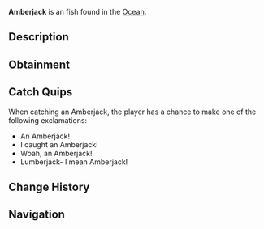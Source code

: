 {{FishInfobox
|image          = Amberjack.png
|rarity         = Uncommon
|sea            = First Sea
|location       = [[Ocean]]
|sublocation    = Saltwater
|sources        = Carbon Crate, Fish Barrel, Fishing Rod
|radar_location = 
|xp             = 80
|weather        = Clear, Rain
|time           = Day
|season         = Spring
|bait           = Minnow
|base_weight    = 40
|base_value     = 115
|weight_range   = 20
|base_chance    = 75
|base_resil     = 40
}}
'''Amberjack''' is an {{Rarity|Uncommon}} fish found in the [[Ocean]].

== Description ==
{{Description|The Amberjack is a strong, fast-swimming fish known for their vigorous fights and robust body. Mostly active in spring, and best caught in open ocean waters with live baitfish such as small minnows. The Amberjack is not rare or hard to come by, but it does put up an impressive battle when trying to catch.|Bestiary Entry}}

== Obtainment ==
{{Description|Found in open saltwater.|Bestiary Hint}}
{{Fish Availability|
Ancient Isle/Algae Hunt
Apex Fish Hunt/Mosslurker
Atlantis/Surrounding Ocean
FischFright/Frightful Pool
Forsaken Shores/Algae Hunt
Golden Tide
LEGO Pool/Studolodon Hunt
Lovestorm/Normal
Lovestorm/Supercharged
Lucky Event/Blarney McBreeze
Lucky Event/O'Mango Goldgrin
Lucky Event/Plumrick O'Luck
Lucky Event/Rowdy McCharm
Lucky Event/Sunny O'Coin
Megalodon Hunt/Eclipse and Weekend
Megalodon Hunt/Normal
Mushgrove Swamp/Algae Hunt
Narwhal Hunt/Beluga/First Sea
Narwhal Hunt/Magician Narwhal/First Sea
Narwhal Hunt/Narwhal/First Sea
Northern Summit/Surrounding Ocean
Ocean
Ocean/Deep Ocean
Ocean/Harvesters Spike
Ocean/Strange Whirlpool
Ocean/The Arch
Orca Migration/Ancient
Orca Migration/Normal
Roslit Bay/Surrounding Ocean
Shark Hunt/Great Hammerhead Shark
Shark Hunt/Great White Shark
Shark Hunt/Whale Shark
Snowcap Island/Algae Hunt
Whale Migration/Moby
Whale Migration/Normal
|top_rods      = 
Trident Rod\136317.81\14409.6;
Leviathan's Fang Rod\132848.09\0;
Free Spirit Rod\131250\17897.52;
Azure Of Lagoon\113047.46\18783.98;
No-Life Rod\105840.17\19345.89;
Firefly Rod\95918.83\19278.3;
Adventurer's Rod\87875.6\18369.45;
Fungal Rod\87771.12\18783.84;
Nocturnal Rod\60380.85\58259.6;
Seraphic Rod\90412.95\19589.86;
Mission Specialist's Rod\93612.31\19252.11;
Resourceful Rod\83582.18\17189.34;
Wildflower Rod\93306.61\19163.98;
Depthseeker Rod\93132.21\17570.76;
Verdant Shear Rod\92693.58\19038.07;
Blazebringer Rod\92223.2\18614.38;
Challenger's Rod\91754.17\18842.01;
Astralhook Rod\91355.14\0;
Zeus Rod\91056.49\17099.75;
Avalanche Rod\89999.51\17028.42;
Ethereal Prism Rod\89738.89\0;
Rod Of The Forgotten Fang\88841.05\17687.05;
Volcanic Rod\88018.54\16634.01;
Rod Of The Exalted One\84808.69\16060.08;
Rod Of The Depths\84652.45\15690.08;
Steady Rod\46493.81\9428.55
|recommended   = Trident Rod
}}

== Catch Quips ==
When catching an Amberjack, the player has a chance to make one of the following exclamations:
* An Amberjack!
* I caught an Amberjack!
* Woah, an Amberjack!
* Lumberjack- I mean Amberjack!

== Change History ==
{{Change History|{{subst:Current Version}}}}

== Navigation ==
{{Fish Navbox|Ocean}}
